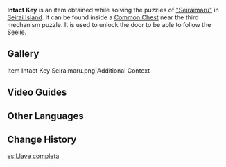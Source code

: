 {{Item Infobox
|id           = 101585
|image        = Item Black Key.png
|type         = Quest Items
|description  = A key that at least looks intact. One wonders who might have left it here...
|source1      = 
}}
'''Intact Key''' is an item obtained while solving the puzzles of [["Seiraimaru"]] in [[Seirai Island]]. It can be found inside a [[Common Chest]] near the third mechanism puzzle. It is used to unlock the door to be able to follow the [[Seelie]].

==Gallery==
<gallery>
Item Intact Key Seiraimaru.png|Additional Context
</gallery>

==Video Guides==
{{EVT
|video1   = https://youtu.be/Hs5bS8X3J6o
|caption1 = Intact Key Location
}}

==Other Languages==
{{Other Languages
|en      = Intact Key
|zhs     = 完整的钥匙
|zhs_rm  = Wánzhěng de Yàoshí
|zht     = 完整的鑰匙
|zht_rm  = Wánzhěng de Yàoshí
|zh_tl   = Complete Key
|ja      = 完全な状態の鍵
|ja_rm   = Kanzen-na Joutai no Kagi
|ja_tl   = Complete Key
|ko      = 완전한 열쇠
|ko_rm   = Wanjeonhan Yeolsoe
|ko_tl   = Complete Key
|es      = Llave completa
|es_tl   = Complete Key
|fr      = Clé intacte
|fr_tl   = Intact Key
|ru      = Неповреждённый ключ
|ru_tl   = Intact Key
|th      = กุญแจที่สมบูรณ์
|th_rm   = 
|th_tl   = 
|vi      = Chìa Khóa Hoàn Chỉnh
|vi_tl   = Complete Key
|de      = Ein vollständiger Schlüssel
|de_tl   = A Complete Key
|id      = Kunci yang Utuh
|id_tl   = Intact Key
|pt      = Chave Completa
|pt_tl   = 
|tr      = Sağlam Anahtar
|tr_tl   = 
|it      = Chiave intatta
|it_tl   = Intact Key
}}

==Change History==
{{Change History|2.1}}

[[es:Llave completa]]